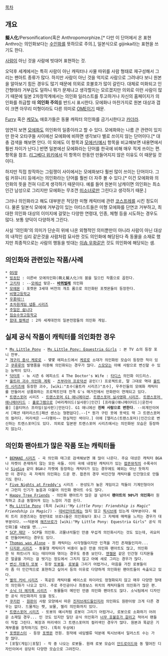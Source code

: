 [[목차]]

== 개요 ==
'''擬人化'''/Personification(혹은 Anthropomorphize.[* 다만 이 단어에서 온 표현 Anthro는 의인화보다는 [[수인]]화를 뜻하므로 주의.], 일본식으로 gijinka라는 표현을 쓰기도 한다.

[[사람]]이 아닌 것을 사람에 빗대어 표현하는 것.

오덕후 세계에서는 특히 사람이 아닌 캐릭터나 사물 따위를 사람 형태로 재구성해서 그리는 팬아트 종류가 많다. 하지만 사람이 아닌 것을 억지로 사람으로 그려내다 보니 원본을 알아보기 힘든 경우도 많기 때문에 의외로 호불호가 많이 갈린다. 대체로 미화되고 인간형태라 거부감도 덜하니 뭐가 문제냐고 생각할지는 모르겠지만 의외로 이런 사람이 많기 때문에 일본 2차창작계에서는 의인화 일러스트를 투고하거나 자신의 홈페이지가 의인화를 취급할 때 '''의인화 주의'''를 반드시 표시한다. 모에화나 마찬가지로 원본 대상과 갭이 크면 아무리 미형이라도 다른 의미로 [[OME]]이기 때문.

[[Furry]] 혹은 [[케모노]] 애호가들은 동물 캐릭터 의인화를 금기시한다고 [[카더라]].

엄연히 보면 [[모에화]]도 의인화의 일종이라고 할 수 있다. 모에화와는 나름 큰 관련이 있지만 한국 오타쿠들 사이에선 모에화에 비하면 생각보다 별로 쓰이지 않는 단어이다.[* 대충 검색을 해보면 안다. 이 외에도 이 항목과 [[모에선/예시]] 항목을 비교해보면 내용면에서 훨씬 차이가 난다.] 반면 일본에선 모에화라는 단어를 한국에 비해 매우 적게 쓰이는 편. 항목을 참조. [[리그베다 위키]]에서 이 항목이 한동안 만들어지지 않은 이유도 이 때문일 것이다.

하지만 직접 창작하는 그림쟁이 사이에서는 모에화보다 훨씬 많이 쓰이는 단어이다. 그림 커뮤니티 등에서는 의인화라는 단어를 훨씬 더 자주 볼 수 있다.[* 이건 모에화와 의인화의 뜻을 전혀 다르게 생각하기 때문이다. 예를 들어 원본이 남캐이면 의인화는 최소 인간 남성으로 그리지만 모에화는 무조껀 [[미소녀]]로만 그린다고 생각하기 때문.]

그러나 의인화라고 해도 대부분은 적당한 미형 캐릭터에 관련 [[코스프레]]를 시킨 정도이다. 물론 일본식 모에에 거부감이 있는 아티스트들은 미형 모에화를 단연코 거부하고, 최대한 의인화 대상의 이미지에 걸맞는 다양한 연령대, 인종, 체형 등을 시도하는 경우도 많다. 보통 양덕이 다양하게 그린다.

사실 '의인화'의 의미가 단순히 위에 나온 외형적인 의미뿐만이 아니라 사람이 아닌 대상의 내적인 심리 같은것을 사람처럼 묘사한 것도 의인화에 해당된다 즉 동물을 소재로 했지만 최종적으로는 사람의 행동을 빗대는 [[이솝 우화]]같은 것도 의인화에 해당되는 샘.

== 의인화와 관련있는 작품/사례 ==
 * [[OS땅]]  
 * [[빙쵸탄]] : 이른바 모에의인화(萌え擬人化)의 붐을 일으킨 작품으로 꼽힌다.
 * [[고키챠]] : --[[모에선]] 맞은-- '''[[바퀴벌레]]''' 의인화
 * [[모에몬]] : 포켓몬 3세대 버전의 개조 롬으로 의인화된 포켓몬들이 등장한다.
 * [[비행고등학교]]
 * [[우폿테!!]]
 * [[초차원게임 넵튠 시리즈]]
 * [[주일은 쉽니다]]
 * [[짐승수컷고등학교]]
 * [[함대 컬렉션]] : 2차 세계대전의 일본전함들의 의인화 게임.
== 실제 공식 작품이 캐릭터를 의인화한 경우 ==
 * [[My Little Pony]] - [[My Little Pony: Equestria Girls]] : 본 TV 쇼의 등장 포니 전부.
 * [[개구리 중사 케로로]] - 몇몇 에피소드에서 [[케로로]] 소대가 의인화된 모습이 등장한 적이 있고 [[쿠루루]]의 발명품을 이용해 의인화되는 경우가 많다. [[스모모]]는 아예 사람으로 변신할 수 있는 능력이 있다.
 * [[닥터후]] - 뉴 시즌 6 에피소드 4 The Doctor's Wife : [[타디스]] 의인화 이드리스.
 * [[울트라 괴수 의인화 계획]] - [[츠부라야 프로덕션]] 공인(!) 프로젝트로, 말 그대로 역대 [[울트라 시리즈]]에 등장한 괴수, [wiki:"초수(울트라 시리즈)"초수], 우주인들의 모에화 캐릭터를 만들어서 상품화하는 프로젝트인데 전격 G's 매거진에서 만화판이 연재되고 있다.
 * [[트랜스포머]] 시리즈 - [[트랜스포머(애니메이션)|트랜스포머 G1 애니메이션]], [[트랜스포머 실사영화 시리즈]], [[트랜스포머 애니메이티드]] : [[홀로그램]]으로 [바리케이드(실사판)|인간] [프라울(애니메이티드)|운전사를] [옵티머스 프라임(실사판)|만든다]. G1 애니에선 '''진짜 사람으로 변한다'''. --외계인이여서 [패션 테러리스트|패션 센스는 형편없다].--[* 뭔가 구린 옷에 옷색도 딱 그 트랜스포머의 컬러다. 머리색은 ~~다행히~~ 현실적인 색이다.] 아에 [앨리스(트랜스포머)|인간으로 변신하는 트랜스포머]도 있다. 의외로 일본판 트랜스포머 시리즈에서는 의인화된 모습은 등장하지 않는다.
== 의인화 팬아트가 많은 작품 또는 캐릭터들 ==
 * [[BEMANI 시리즈]] - 곡 의인화 태그로 검색해보면 꽤 많이 나온다. 주요 대상은 캐릭터 BGA나 자켓이 존재하지 않는 모든 곡들. 이미 곡에 내정된 캐릭터가 있는 [[팝픈뮤직]]의 수록곡이나 [[SigSig]] 같이 BGA나 자켓에 등장하는 캐릭터가 있는 경우에도 예외는 아닌 듯하지만 이 경우는 곡 자체의 의인화는 드문 편. 팝픈의 경우 비인간형 캐릭터를 인간형으로 만들기도 한다.
 * [[Five Nights at Freddy's]] 시리즈 - 완성도가 높은 게임이고 적들이 기계인형이어서 그런지 인기가 높음과 더불어 의인화 팬아트 수도 많다.
 * [[Happy Tree Friends]] - 의인화 팬아트가 많은 걸 넘어서 '''팬아트의 90%가 의인화'''라 원작하고 조금 동떨어져 있는 느낌이 가끔 든다.
 * [[My Little Pony]] (특히 ''[wiki:"My Little Pony: Friendship is Magic" Friendship is Magic]'') - [[데비안아트]]에는 많지 않고 [[픽시브]]에 있는게 대부분이다. 해피 트리 프렌즈와는 정반대로 브로니들은 의인화보다 포니 그 자체에 매력을 느끼는 경우가 대부분이다. ~~덕분에 [[해즈브로]]가 [wiki:"My Little Pony: Equestria Girls" 공식 의인화]를 내놨을 땐...~~
 * [[SCP 재단]] - SCP들 의인화. 괴물녀석들인 만큼 무섭게 의인화시키는 것도 있는데, 귀요미로 만들어버리는 경우도 있다.
 * [[Thomas was Alone]] - 원 캐릭터는 사각형들이지만 인격을 가진 존재들인지라...
 * [[디지몬 시리즈]] - 동물형 캐릭터가 비중이 높은 만큼 의인화 팬아트도 많고, 의인화한 뒤 파트너가 되는 테이머와 엮이는 경우도 종종 보인다. [[엔젤몬]] 같은 인간형 디지몬들은 얼굴을 가리는 걸 벗기는 정도에서 그치지 않고 아예 새로 그리는 경우가 많다.
 * [[변신 자동차 또봇]] - 등장 [[변신 자동차 또봇/등장 메카|또봇]]들. [[로봇]]을 그리기 어렵거나, 마음을 가진 로봇들이라 좀 더 인간적으로 표현하고 싶어서 등의 이유로 다양하게 의인화된 팬아트들이 속출되고 있다.
 * [[별의 커비 시리즈]] - 똑같은 캐릭터를 베이스로 하더라도 정형화되지 않고 매우 다양한 형태의 의인화가 나오고 있다. 주로 주인공이나 최종보스 위치의 캐릭터들의 의인화가 많은 편.
 * [[소닉 더 헤지혹 시리즈]] - 동물들이 메인인 만큼 의인화 팬아트도 많다. 소닉팀에서 디자인한 공식 의인화까지 있을 정도.
 * [[쿠키런]] - [[쿠키런/쿠키|원판]]이 사람 모양에서 따온 [[진저브레드]]들인지라 의인화도 원판이랑 크게 다른 경우는 없다. 드물게는 펫, 보물, 젤리 의인화까지 있다.
 * [[트랜스포머 시리즈]] - 또봇의 예시처럼 로봇이 그리기 어렵거나, 로봇으로 소화하기 어려운 소재일 경우... 인 것도 있지만 일단 공식 의인화가 [[양키센스|너무 호불호가 갈리고]] 적어서 팬들이 직접 그린다. 복장과 머리색이 그 트랜스포머의 컬러색인 경우가 많다. 원본과 똑같은 기계부품을 장착하기도 한다. (특히 두상에)
 * [[포켓몬스터]] - 등장 [[포켓몬]] 전원. 원작에 네임밸류 덕분에 픽시브에서 일러스트 수는 가장 많다.
 * [포탈(게임)|포탈] - 작 중 나오는 로봇들. 원래 로봇 모습이 [[안드로이드]]와 동 떨어진 디자인이여서 굉당히 다양한 모습으로 그려진다.
